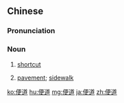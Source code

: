 ==Chinese==
{{zh-forms}}

===Pronunciation===
{{zh-pron
|m=biàndào
|c=bin6 dou6
|mn=piān-tō
|cat=n
}}

===Noun===
{{zh-noun}}

# {{lb|zh|Advanced Mandarin}} [[shortcut]]
# {{lb|zh|Advanced Mandarin}} [[pavement]]; [[sidewalk]]

[[ko:便道]]
[[hu:便道]]
[[mg:便道]]
[[ja:便道]]
[[zh:便道]]